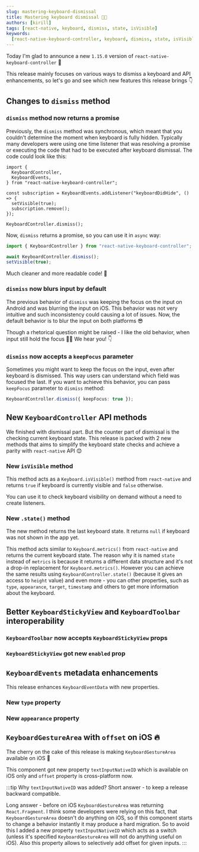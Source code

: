 ```yaml
---
slug: mastering-keyboard-dismissal
title: Mastering keyboard dismissal 🥷🏼
authors: [kirill]
tags: [react-native, keyboard, dismiss, state, isVisible]
keywords:
  [react-native-keyboard-controller, keyboard, dismiss, state, isVisible]
---
```


Today I'm glad to announce a new `1.15.0` version of `react-native-keyboard-controller` 🎉

This release mainly focuses on various ways to dismiss a keyboard and API enhancements, so let's go and see which new features this release brings 👇

<!-- truncate -->

## Changes to `dismiss` method

### `dismiss` method now returns a promise

Previously, the `dismiss` method was synchronous, which meant that you couldn't determine the moment when keyboard is fully hidden. Typically many developers were using one time listener that was resolving a promise or executing the code that had to be executed after keyboard dismissal. The code could look like this:

```tsx
import {
  KeyboardController,
  KeyboardEvents,
} from "react-native-keyboard-controller";

const subscription = KeyboardEvents.addListener("keyboardDidHide", () => {
  setVisible(true);
  subscription.remove();
});

KeyboardController.dismiss();
```

Now, `dismiss` returns a promise, so you can use it in `async` way:

```ts
import { KeyboardController } from "react-native-keyboard-controller";

await KeyboardController.dismiss();
setVisible(true);
```

Much cleaner and more readable code! 💪

### `dismiss` now blurs input by default

The previous behavior of `dismiss` was keeping the focus on the input on Android and was blurring the input on iOS. This behavior was not very intuitive and such inconsistency could causing a lot of issues. Now, the default behavior is to blur the input on both platforms 😎

Though a rhetorical question might be raised - I like the old behavior, when input still hold the focus 🤷‍♂️ We hear you! 👇

### `dismiss` now accepts a `keepFocus` parameter

Sometimes you might want to keep the focus on the input, even after keyboard is dismissed. This way users can understand which field was focused the last. If you want to achieve this behavior, you can pass `keepFocus` parameter to `dismiss` method:

```ts
KeyboardController.dismiss({ keepFocus: true });
```

## New `KeyboardController` API methods

We finished with dismissal part. But the counter part of dismissal is the checking current keyboard state. This release is packed with 2 new methods that aims to simplify the keyboard state checks and achieve a parity with `react-native` API 😊

### New `isVisible` method

This method acts as a `Keyboard.isVisible()` method from `react-native` and returns `true` if keyboard is currently visible and `false` otherwise.

You can use it to check keyboard visibility on demand without a need to create listeners.

### New `.state()` method

The new method returns the last keyboard state. It returns `null` if keyboard was not shown in the app yet.

This method acts similar to `Keyboard.metrics()` from `react-native` and returns the current keyboard state. The reason why it is named `state` instead of `metrics` is because it returns a different data structure and it's not a drop-in replacement for `Keyboard.metrics()`. However you can achieve the same results using `KeyboardController.state()` (because it gives an access to `height` value) and even more - you can other properties, such as `type`, `appearance`, `target`, `timestamp` and others to get more information about the keyboard.

## Better `KeyboardStickyView` and `KeyboardToolbar` interoperability

### `KeyboardToolbar` now accepts `KeyboardStickyView` props

### `KeyboardStickyView` got new `enabled` prop

## `KeyboardEvents` metadata enhancements

This release enhances `KeyboardEventData` with new properties.

### New `type` property

### New `appearance` property

## `KeyboardGestureArea` with `offset` on iOS 🔥

The cherry on the cake of this release is making `KeyboardGestureArea` available on iOS 🍒

This component got new property `textInputNativeID` which is available on iOS only and `offset` property is cross-platform now.

:::tip Why `textInputNativeID` was added?
Short answer - to keep a release backward compatible.

Long answer - before on iOS `KeyboardGestureArea` was returning `React.Fragment`. I think some developers were relying on this fact, that `KeyboardGestureArea` doesn't do anything on iOS, so if this component starts to change a behavior instantly it may produce a hard migration. So to avoid this I added a new property `textInputNativeID` which acts as a switch (unless it's specified `KeyboardGestureArea` will not do anything useful on iOS). Also this property allows to selectively add offset for given inputs.
:::
